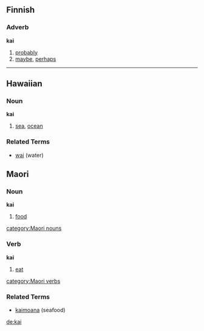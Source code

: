 ==Finnish==

===Adverb===
'''kai'''

# [[probably]]
# [[maybe]], [[perhaps]]

----

==Hawaiian==
===Noun===
'''kai'''

# [[sea]], [[ocean]]

===Related Terms===
*[[wai]] (water)


==Maori==
===Noun===
'''kai'''

# [[food]]
[[category:Maori nouns]]

===Verb===
'''kai'''

# [[eat]]
[[category:Maori verbs]]

===Related Terms===
*[[kaimoana]] (seafood)


[[de:kai]]